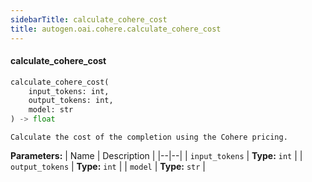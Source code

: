 ```yaml
---
sidebarTitle: calculate_cohere_cost
title: autogen.oai.cohere.calculate_cohere_cost
---
```


<code class="doc-symbol doc-symbol-heading doc-symbol-function"></code>
#### calculate_cohere_cost

```python
calculate_cohere_cost(
    input_tokens: int,
    output_tokens: int,
    model: str
) -> float
```

    Calculate the cost of the completion using the Cohere pricing.

<b>Parameters:</b>
| Name | Description |
|--|--|
| `input_tokens` | **Type:** `int` |
| `output_tokens` | **Type:** `int` |
| `model` | **Type:** `str` |

<br />